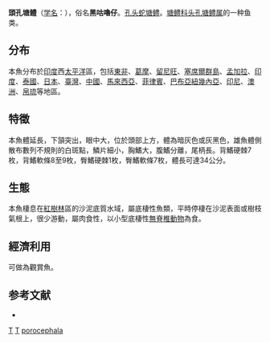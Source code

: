 {{Speciesbox 
| status = NE
| status_system = IUCN3.1
| status_ref = 
| image = Northern mud gudgeon, Ophiocara porocephala (Valenciennes, 1837) by P. Bravo.jpg
| taxon = Ophiocara porocephala 
| authority =  (Cuvier et Valenciennes, 1837)<ref name='id8259'>{{cite web| url =http://www.bioinfo.cn/db05/BjdwSpecies.php?action=view&id=8259| title =孔头蛇塘鳢| work =《中国动物物种编目数据库》| publisher =中国科学院微生物研究所| author =中国科学院动物研究所| accessdate =2009-04-16| deadurl =yes| archiveurl =https://web.archive.org/web/20160305005322/http://www.bioinfo.cn/db05/BjdwSpecies.php?action=view&id=8259| archivedate =2016-03-05}}</ref>
| synonyms = *''Agonostoma darwiniense''<br /><small>Macleay, 1878</small>
*''Eleotris limosus''<br /><small>Smith, 1936</small>
*''Eleotris litoralis''<br /><small>Day, 1876</small>
*''Eleotris madagascariensis''<br /><small>Valenciennes, 1837</small>
*''Eleotris ophicephalus''<br /><small>Valenciennes, 1837</small>
*''Eleotris porocephala''<br /><small>Valenciennes, 1837</small>
*''Eleotris porocephalus''<br /><small>Valenciennes, 1837</small>
*''Eleotris scintillans''<br /><small>Blyth, 1860</small>
*''Ophiocara darwiniensis''<br /><small>Macleay, 1878</small>
*''Ophiocara limosus''<br /><small>Smith, 1936</small>
*''Ophiocara porocaephala''<br /><small>Valenciennes, 1837</small>
*''Ophieleotris porocephala''
}}

'''頭孔塘鳢'''（[[学名|学名]]：{{lang|la|'''''Ophiocara porocephala'''''}}），俗名'''黑咕嚕仔'''。[[孔头蛇塘鳢|孔头蛇塘鳢]]。[[塘鳢科|塘鳢科]][[头孔塘鳢属|头孔塘鳢属]]的一种鱼类。

==分布==
本魚分布於[[印度|印度]]西[[太平洋|太平洋]]區，包括[[東非|東非]]、[[葛摩|葛摩]]、[[留尼旺|留尼旺]]、[[塞席爾群島|塞席爾群島]]、[[孟加拉|孟加拉]]、[[印度|印度]]、[[泰國|泰國]]、[[日本|日本]]、[[臺灣|臺灣]]、[[中國|中國]]、[[馬來西亞|馬來西亞]]、[[菲律賓|菲律賓]]、[[巴布亞紐幾內亞|巴布亞紐幾內亞]]、[[印尼|印尼]]、[[澳洲|澳洲]]、[[帛琉|帛琉]]等地區。

==特徵==
本魚體延長，下頷突出，眼中大，位於頭部上方，體為暗灰色或灰黑色，雄魚體側散布數列不規則的白斑點，鱗片細小，胸鰭大，腹鰭分離，尾柄長。背鰭硬棘7枚，背鰭軟條8至9枚，臀鰭硬棘1枚，臀鰭軟條7枚，體長可達34公分。

==生態==
本魚棲息在[[紅樹林|紅樹林]]區的沙泥底質水域，屬底棲性魚類，平時停棲在沙泥表面或樹枝氣根上，很少游動，屬肉食性，以小型底棲性[[無脊椎動物|無脊椎動物]]為食。

==經濟利用==
可做為觀賞魚。

==参考文献==
{{reflist}}
*{{FishBase_species|genus=Ophiocara|species=porocephala|year=2011|month=12}}
{{Taxonbar|from=Q5224261}}

[[Category:塘鱧科|T]]
[[Category:觀賞魚|T]]
[[Category:頭孔塘鳢属|porocephala]]